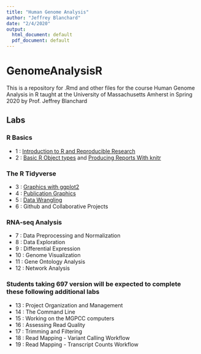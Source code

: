 ```yaml
---
title: "Human Genome Analysis"
author: "Jeffrey Blanchard"
date: "2/4/2020"
output:
  html_document: default
  pdf_document: default
---
```


# GenomeAnalysisR

This is a repository for .Rmd and other files for the course Human Genome Analysis in R taught at the University of Massachusetts Amherst in Spring 2020 by Prof. Jeffrey Blanchard

## Labs

### R Basics

* 1 : [Introduction to R and Reproducible Research](Lab1_HuGen_2020.html)
* 2 : [Basic R Object types](Lab2_HuGen_2020.html) and [Producing Reports With knitr](Lab2B_HuGen_2020.html)

### The R Tidyverse

* 3 : [Graphics with ggplot2](Lab3_HuGen_2020.html)
* 4 : [Publication Graphics](Lab4_HuGen_2020.html)
* 5 : [Data Wrangling](Lab5_HuGen_2020.html)
* 6 : Github and Collaborative Projects

### RNA-seq Analysis

* 7 : Data Preprocessing and Normalization
* 8 : Data Exploration
* 9 : Differential Expression
* 10 : Genome Visualization
* 11 : Gene Ontology Analysis
* 12 : Network Analysis

### Students taking 697 version will be expected to complete these following additional labs

* 13 : Project Organization and Management
* 14 : The Command Line
* 15 : Working on the MGPCC computers
* 16 : Assessing Read Quality
* 17 : Trimming and Filtering
* 18 : Read Mapping - Variant Calling Workflow
* 19 : Read Mapping - Transcript Counts Workflow
